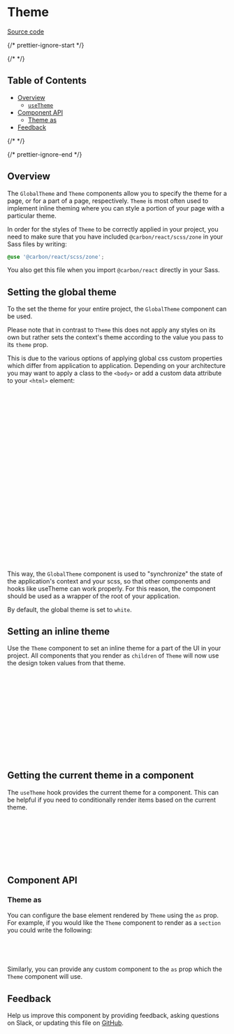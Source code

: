 
<Meta isTemplate />

# Theme

[Source code](https://github.com/carbon-design-system/carbon/tree/main/packages/react/src/components/Theme)

{/* prettier-ignore-start */}

{/* <!-- START doctoc generated TOC please keep comment here to allow auto update --> <!-- DON'T EDIT THIS SECTION, INSTEAD RE-RUN doctoc TO UPDATE --> */}

## Table of Contents

- [Overview](#overview)
  - [`useTheme`](#usetheme)
- [Component API](#component-api)
  - [Theme as](#theme-as)
- [Feedback](#feedback)

{/* <!-- END doctoc generated TOC please keep comment here to allow auto update --> */}

{/* prettier-ignore-end */}

## Overview

The `GlobalTheme` and `Theme` components allow you to specify the theme for a
page, or for a part of a page, respectively. `Theme` is most often used to
implement inline theming where you can style a portion of your page with a
particular theme.

In order for the styles of `Theme` to be correctly applied in your project, you
need to make sure that you have included `@carbon/react/scss/zone` in your Sass
files by writing:

```scss
@use '@carbon/react/scss/zone';
```

You also get this file when you import `@carbon/react` directly in your Sass.

<Canvas of={ThemeStories.Default} />

## Setting the global theme

To the set the theme for your entire project, the `GlobalTheme` component can be
used.

Please note that in contrast to `Theme` this does not apply any styles on its
own but rather sets the context's theme according to the value you pass to its
`theme` prop.

This is due to the various options of applying global css custom properties
which differ from application to application. Depending on your architecture you
may want to apply a class to the `<body>` or add a custom data attribute to your
`<html>` element:

```jsx
import { useEffect } from 'react';
import { GlobalTheme } from '@carbon/react';

function App() {
  const theme = 'g100'; // ← your implementation, e.g. fetching user settings

  useEffect(() => {
    document.documentElement.dataset.carbonTheme = theme;
  }, [theme]);

  return (
    <GlobalTheme theme={theme}>
      <YourApp />
    </GlobalTheme>;
  );
}
```

```scss
@use '@carbon/styles/scss/theme';
@use '@carbon/styles/scss/themes';

:root[data-carbon-theme='g10'] {
  @include theme.theme(themes.$g10);
}

:root[data-carbon-theme='g100'] {
  @include theme.theme(themes.$g100);
}
```

This way, the `GlobalTheme` component is used to "synchronize" the state of the
application's context and your scss, so that other components and hooks like
useTheme can work properly. For this reason, the component should be used as a
wrapper of the root of your application.

By default, the global theme is set to `white`.

## Setting an inline theme

Use the `Theme` component to set an inline theme for a part of the UI in your
project. All components that you render as `children` of `Theme` will now use
the design token values from that theme.

```jsx
import { Theme } from '@carbon/react';

function ExamplePage() {
  return (
    <GlobalTheme theme="white">
      <h1>Page title</h1>
      <p>Display in the white theme</p>
      <Theme theme="g100">
        <p>Display in the g100 theme</p>
      </Theme>
    <GlobalTheme>
  );
}
```
<Canvas of={ThemeStories.Default} />

## Getting the current theme in a component

The `useTheme` hook provides the current theme for a component. This can be
helpful if you need to conditionally render items based on the current theme.

```jsx
import { useTheme } from '@carbon/react';

function ExampleComponent() {
  const { theme } = useTheme();

  // Use the current theme in your component
}
```

<Canvas of={ThemeStories.UseTheme} />

## Component API

<ArgTypes />

### Theme as

You can configure the base element rendered by `Theme` using the `as` prop. For
example, if you would like the `Theme` component to render as a `section` you
could write the following:

```jsx
<Theme as="section" theme="g100">
  <ChildComponent />
</Theme>
```

Similarly, you can provide any custom component to the `as` prop which the
`Theme` component will use.

## Feedback

Help us improve this component by providing feedback, asking questions on Slack,
or updating this file on
[GitHub](https://github.com/carbon-design-system/carbon/edit/main/packages/carbon-react/src/components/Theme/Theme.mdx).

